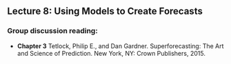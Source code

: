 ## Lecture 8: Using Models to Create Forecasts
<!-- reference with [Forecasts](#forecasts) -->

### Group discussion reading: 

- **Chapter 3** Tetlock, Philip E., and Dan Gardner. Superforecasting: The Art and Science of Prediction. New York, NY: Crown Publishers, 2015. 
